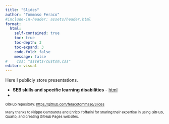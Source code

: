 ```yaml
---
title: "Slides"
author: "Tommaso Feraco"
#include-in-header: assets/header.html
format: 
  html:
    self-contained: true
    toc: true   
    toc-depth: 3 
    toc-expand: 3 
    code-fold: false 
    message: false
#    css: "assets/custom.css"
editor: visual
---
```


Here I publicly store presentations.

-   **SEB skills and specific learning disabilities** - [html](https://feracotommaso.github.io/Slides/SEB_SLD/SebSldPresentation.html){target="_blank"}
-   

::: {style="font-size:11px;"}
GitHub repository: <https://github.com/feracotommaso/Slides>

Many thanks to Filippo Gambarota and Enrico Toffalini for sharing their expertise in using GitHub, Quarto, and creating GitHub Pages websites.
:::
